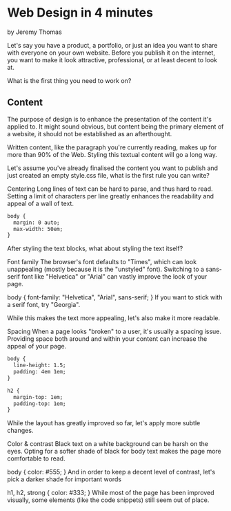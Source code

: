 # Web Design in 4 minutes

by Jeremy Thomas

Let's say you have a product, a portfolio, or just an idea you want to share with everyone on your own website. Before you publish it on the internet, you want to make it look attractive, professional, or at least decent to look at.

What is the first thing you need to work on?

## Content
The purpose of design is to enhance the presentation of the content it's applied to. It might sound obvious, but content being the primary element of a website, it should not be established as an afterthought.

Written content, like the paragraph you're currently reading, makes up for more than 90% of the Web. Styling this textual content will go a long way.

Let's assume you've already finalised the content you want to publish and just created an empty style.css file, what is the first rule you can write?

Centering
Long lines of text can be hard to parse, and thus hard to read. Setting a limit of characters per line greatly enhances the readability and appeal of a wall of text.

```html
body {
  margin: 0 auto;
  max-width: 50em;
}
```

After styling the text blocks, what about styling the text itself?

Font family
The browser's font defaults to "Times", which can look unappealing (mostly because it is the "unstyled" font). Switching to a sans-serif font like "Helvetica" or "Arial" can vastly improve the look of your page.

body {
  font-family: "Helvetica", "Arial", sans-serif;
}
If you want to stick with a serif font, try "Georgia".

While this makes the text more appealing, let's also make it more readable.

Spacing
When a page looks "broken" to a user, it's usually a spacing issue. Providing space both around and within your content can increase the appeal of your page.

```html
body {
  line-height: 1.5;
  padding: 4em 1em;
}

h2 {
  margin-top: 1em;
  padding-top: 1em;
}
```

While the layout has greatly improved so far, let's apply more subtle changes.

Color & contrast
Black text on a white background can be harsh on the eyes. Opting for a softer shade of black for body text makes the page more comfortable to read.

body {
  color: #555;
}
And in order to keep a decent level of contrast, let's pick a darker shade for important words

h1,
h2,
strong {
  color: #333;
}
While most of the page has been improved visually, some elements (like the code snippets) still seem out of place.
